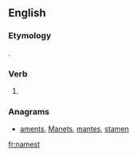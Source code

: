 ==English==

===Etymology===
{{suffix|name|est|lang=en}}.

===Verb===
{{head|en}}

# {{context|archaic|lang=en}} {{en-archaic second-person singular of|name|lang=en}}

===Anagrams===
* [[aments#English|aments]], [[Manets#English|Manets]], [[mantes#English|mantes]], [[stamen#English|stamen]]

[[fr:namest]]